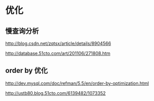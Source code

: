 = 优化 =

== 慢查询分析 ==
[[http://blog.csdn.net/zqtsx/article/details/8904566]]

[[http://database.51cto.com/art/201106/271808.htm]]

== order by 优化 ==
[[http://dev.mysql.com/doc/refman/5.5/en/order-by-optimization.html]]

[[http://ustb80.blog.51cto.com/6139482/1073352]]
